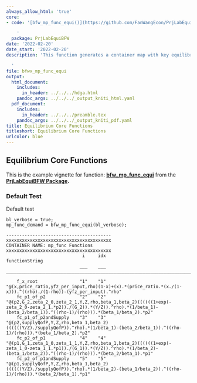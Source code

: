 ```yaml
---
always_allow_html: 'true'
core:
- code: '[bfw_mp_func_equi()](https://github.com/FanWangEcon/PrjLabEquiBFW/blob/main/PrjLabEquiBFW/func/bfw_mp_func_equi.m)

    '
  package: PrjLabEquiBFW
date: '2022-02-20'
date_start: '2022-02-20'
description: 'This function generates a container map with key equilibrium equations.

  '
file: bfwx_mp_func_equi
output:
  html_document:
    includes:
      in_header: ../../../hdga.html
    pandoc_args: ../../../_output_kniti_html.yaml
  pdf_document:
    includes:
      in_header: ../../../preamble.tex
    pandoc_args: ../../../_output_kniti_pdf.yaml
title: Equilibrium Core Functions
titleshort: Equilibrium Core Functions
urlcolor: blue
---
```


## Equilibrium Core Functions

This is the example vignette for function:
[**bfw_mp_func_equi**](https://github.com/FanWangEcon/PrjLabEquiBFW/tree/main/PrjLabEquiBFW/func/bfw_mp_func_equi.m)
from the [**PrjLabEquiBFW
Package**](https://fanwangecon.github.io/PrjLabEquiBFW/)**.**

### Default Test

Default test

    bl_verbose = true;
    mp_func_demand = bfw_mp_func_equi(bl_verbose);

    ----------------------------------------
    xxxxxxxxxxxxxxxxxxxxxxxxxxxxxxxxxxxxxxxx
    CONTAINER NAME: mp_func Functions
    xxxxxxxxxxxxxxxxxxxxxxxxxxxxxxxxxxxxxxxx
                                 i     idx                                                                                     functionString                                                                                  
                                ___    ___    _________________________________________________________________________________________________________________________________________________________________________________

        f_x_root                "1"    "1"    "@(x,price_ratio,yfz_per_input,rho)(1-x)+(x).*(price_ratio.*(x./(1-x))).^((rho)./(1-rho))-(yfz_per_input).^rho"                                                                  
        fc_p1_of_p2             "2"    "2"    "@(p2,G_2,zeta_2_0,zeta_2_1,Y,Z,rho,beta_1,beta_2)((((((1+exp(-zeta_2_0-zeta_2_1.*p2))./(G_2)).*(Y/Z)).^rho).*(1/beta_1)-(beta_2/beta_1)).^((rho-1)/(rho))).*(beta_1/beta_2).*p2"
        fc_p1_of_p2andSupply    "3"    "3"    "@(p2,supplyQofP,Y,Z,rho,beta_1,beta_2)((((((Y/Z)./supplyQofP)).^rho).*(1/beta_1)-(beta_2/beta_1)).^((rho-1)/(rho))).*(beta_1/beta_2).*p2"                                       
        fc_p2_of_p1             "4"    "4"    "@(p1,G_1,zeta_1_0,zeta_1_1,Y,Z,rho,beta_1,beta_2)((((((1+exp(-zeta_1_0-zeta_1_1.*p1))./(G_1)).*(Y/Z)).^rho).*(1/beta_2)-(beta_1/beta_2)).^((rho-1)/(rho))).*(beta_2/beta_1).*p1"
        fc_p2_of_p1andSupply    "5"    "5"    "@(p1,supplyQofP,Y,Z,rho,beta_1,beta_2)((((((Y/Z)./supplyQofP)).^rho).*(1/beta_2)-(beta_1/beta_2)).^((rho-1)/(rho))).*(beta_2/beta_1).*p1"                                       
